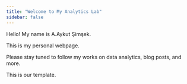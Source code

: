 ```yaml
---
title: "Welcome to My Analytics Lab"
sidebar: false 
---
```


Hello! My name is A.Aykut Şimşek.

This is my personal webpage.

Please stay tuned to follow my works on data analytics, blog posts, and more.

This is our template.
